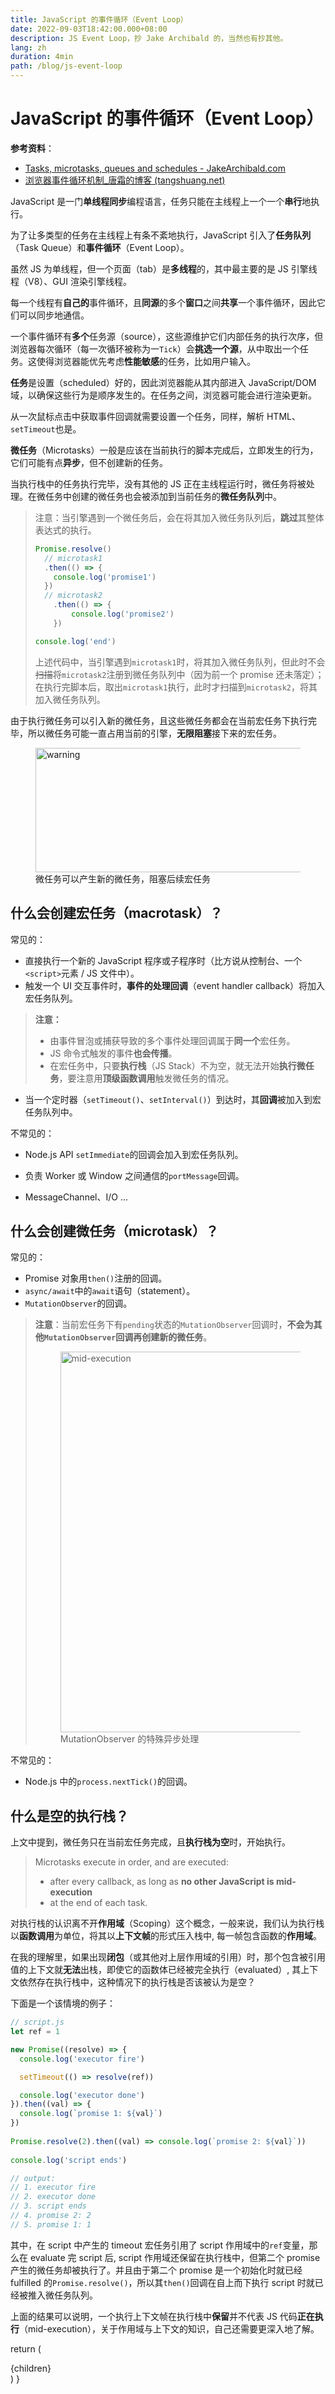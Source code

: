 ```yaml
---
title: JavaScript 的事件循环（Event Loop）
date: 2022-09-03T18:42:00.000+08:00
description: JS Event Loop，抄 Jake Archibald 的，当然也有抄其他。
lang: zh
duration: 4min
path: /blog/js-event-loop
---
```


# JavaScript 的事件循环（Event Loop）

**参考资料**：
- [Tasks, microtasks, queues and schedules - JakeArchibald.com](https://jakearchibald.com/2015/tasks-microtasks-queues-and-schedules/?utm_source=html5weekly)
- [浏览器事件循环机制_唐霜的博客 (tangshuang.net)](https://www.tangshuang.net/7617.html)

JavaScript 是一门**单线程同步**编程语言，任务只能在主线程上一个一个**串行**地执行。

为了让多类型的任务在主线程上有条不紊地执行，JavaScript 引入了**任务队列**（Task Queue）和**事件循环**（Event Loop）。

虽然 JS 为单线程，但一个页面（tab）是**多线程**的，其中最主要的是 JS 引擎线程（V8）、GUI 渲染引擎线程。

每一个线程有**自己的**事件循环，且**同源**的多个**窗口**之间**共享**一个事件循环，因此它们可以同步地通信。

一个事件循环有**多个**任务源（source），这些源维护它们内部任务的执行次序，但浏览器每次循环（每一次循环被称为一`Tick`）会**挑选一个源**，从中取出一个任务。这使得浏览器能优先考虑**性能敏感**的任务，比如用户输入。

**任务**是设置（scheduled）好的，因此浏览器能从其内部进入 JavaScript/DOM 域，以确保这些行为是顺序发生的。在任务之间，浏览器可能会进行渲染更新。

从一次鼠标点击中获取事件回调就需要设置一个任务，同样，解析 HTML、`setTimeout`也是。

**微任务**（Microtasks）一般是应该在当前执行的脚本完成后，立即发生的行为，它们可能有点**异步**，但不创建新的任务。

当执行栈中的任务执行完毕，没有其他的 JS 正在主线程运行时，微任务将被处理。在微任务中创建的微任务也会被添加到当前任务的**微任务队列**中。

> 注意：当引擎遇到一个微任务后，会在将其加入微任务队列后，**跳过**其整体表达式的执行。
>
> ``` javascript
> Promise.resolve()
> 	// microtask1
> 	.then(() => {
>     console.log('promise1')
> 	})
> 	// microtask2
>     .then(() => {
>         console.log('promise2')
>     })
> 
> console.log('end')
> ```
>
> 上述代码中，当引擎遇到`microtask1`时，将其加入微任务队列，但此时不会<del>扫描</del>将`microtask2`注册到微任务队列中（因为前一个 promise 还未落定）；在执行完脚本后，取出`microtask1`执行，此时才扫描到`microtask2`，将其加入微任务队列。

由于执行微任务可以引入新的微任务，且这些微任务都会在当前宏任务下执行完毕，所以微任务可能一直占用当前的引擎，**无限阻塞**接下来的宏任务。

<figure>
  <picture>
    <source type="image/avif" srcSet="/images/js-event-loop/warning.avif" />
    <source type="image/webp" srcSet="/images/js-event-loop/warning.webp" />
    <img width="837" height="199" src="/images/js-event-loop/warning.jpg" alt="warning" rel="noreferrer" className="invertable" />
  </picture>
  <figcaption>微任务可以产生新的微任务，阻塞后续宏任务</figcaption>
</figure>

## 什么会创建宏任务（macrotask）？

常见的：

+ 直接执行一个新的 JavaScript 程序或子程序时（比方说从控制台、一个`<script>`元素 / JS 文件中）。
+ 触发一个 UI 交互事件时，**事件的处理回调**（event handler callback）将加入宏任务队列。

> **注意：**
>
> + 由事件冒泡或捕获导致的多个事件处理回调属于**同一个**宏任务。
> + JS 命令式触发的事件**也会传播**。
> + 在宏任务中，只要**执行栈**（JS Stack）不为空，就无法开始**执行微任务**，要注意用**顶级函数调用**触发微任务的情况。

+ 当一个定时器（`setTimeout()`、`setInterval()`）到达时，其**回调**被加入到宏任务队列中。

不常见的：

+ Node.js API `setImmediate`的回调会加入到宏任务队列。

+ 负责 Worker 或 Window 之间通信的`portMessage`回调。
+ MessageChannel、I/O ...

## 什么会创建微任务（microtask）？

常见的：

+ Promise 对象用`then()`注册的回调。
+ `async/await`中的`await`语句（statement）。
+ `MutationObserver`的回调。

> **注意**：当前宏任务下有`pending`状态的`MutationObserver`回调时，**不会为其他`MutationObserver`回调再创建新的微任务**。
>
><figure>
>  <picture>
>    <source type="image/avif" srcSet="/images/js-event-loop/mid-execution.avif" />
>    <source type="image/webp" srcSet="/images/js-event-loop/mid-execution.webp" />
>    <img width="849" height="609" alt="mid-execution" rel="noreferrer" src="/images/js-event-loop/mid-execution.jpg" />
>  </picture>
>  <figcaption>MutationObserver 的特殊异步处理</figcaption>
></figure>

不常见的：

+ Node.js 中的`process.nextTick()`的回调。

## 什么是**空**的执行栈？

上文中提到，微任务只在当前宏任务完成，且**执行栈为空**时，开始执行。

> Microtasks execute in order, and are executed:
> + after every callback, as long as **no other JavaScript is mid-execution**
> + at the end of each task.

对执行栈的认识离不开**作用域**（Scoping）这个概念，一般来说，我们认为执行栈以**函数调用**为单位，将其以**上下文帧**的形式压入栈中,
每一帧包含函数的**作用域**。

在我的理解里，如果出现**闭包**（或其他对上层作用域的引用）时，那个包含被引用值的上下文就**无法**出栈，即使它的函数体已经被完全执行（evaluated）,
其上下文依然存在执行栈中，这种情况下的执行栈是否该被认为是空？

下面是一个该情境的例子：

``` js
// script.js
let ref = 1

new Promise((resolve) => {
  console.log('executor fire')

  setTimeout(() => resolve(ref))

  console.log('executor done')
}).then((val) => {
  console.log(`promise 1: ${val}`)
})
  
Promise.resolve(2).then((val) => console.log(`promise 2: ${val}`))
  
console.log('script ends')

// output:
// 1. executor fire
// 2. executor done
// 3. script ends
// 4. promise 2: 2
// 5. promise 1: 1
```

其中，在 script 中产生的 timeout 宏任务引用了 script 作用域中的`ref`变量，那么在 evaluate 完 script 后,
script 作用域还保留在执行栈中，但第二个 promise 产生的微任务却被执行了。并且由于第二个 promise 是一个初始化时就已经 fulfilled
的`Promise.resolve()`，所以其`then()`回调在自上而下执行 script 时就已经被推入微任务队列。

上面的结果可以说明，一个执行上下文帧在执行栈中**保留**并不代表 JS 代码**正在执行**（mid-execution），关于作用域与上下文的知识，自己还需要更深入地了解。

  return (
    <article className="prose">
      {children}
    </article>
  )
}